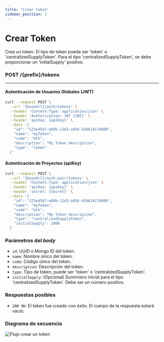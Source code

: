 ```yaml
---
title: "Crear token"
sidebar_position: 1
---
```


# Crear Token

Crea un token. El tipo de token puede ser 'token' o 'centralizedSupplyToken'. Para el tipo 'centralizedSupplyToken', se debe proporcionar un 'initialSupply' positivo.

### <span>POST</span> /{prefix}/tokens

---

#### Autenticación de Usuarios Globales (JWT)

```bash
curl --request POST \
  --url '{baseUrl}/auth/tokens' \
  --header 'Content-Type: application/json' \
  --header 'Authorization: JWT {JWT}' \
  --header 'apiKey: {apiKey}' \
  --data '{
    "id": "123e4567-e89b-12d3-a456-426614174000",
    "name": "myToken",
    "code": "mtk",
    "description": "My Token description",
    "type": "token"
  }'
```

#### Autenticación de Proyectos (apiKey)

```bash
curl --request POST \
  --url '{baseUrl}/auth-pair/tokens' \
  --header 'Content-Type: application/json' \
  --header 'apiKey: {apiKey}' \
  --header 'secret: {Secret}' \
  --data '{
    "id": "123e4567-e89b-12d3-a456-426614174000",
    "name": "myToken",
    "code": "mtk",
    "description": "My Token description",
    "type": "centralizedSupplyToken",
    "initialSupply": 1000
  }'
```

### Parámetros del _body_

- `id`: UUID o Mongo ID del token.
- `name`: Nombre único del token.
- `code`: Código único del token.
- `description`: Descripción del token.
- `type`: Tipo de token, puede ser 'token' o 'centralizedSupplyToken'.
- `initialSupply`: (Opcional) Suministro inicial para el tipo 'centralizedSupplyToken'. Debe ser un número positivo.

### Respuestas posibles

- `200 OK`: El token fue creado con éxito. El cuerpo de la respuesta estará vacío.

### Diagrama de secuencia

![Flujo crear un token](/img/docs/tokens/createToken.png "FlowCreateToken")

